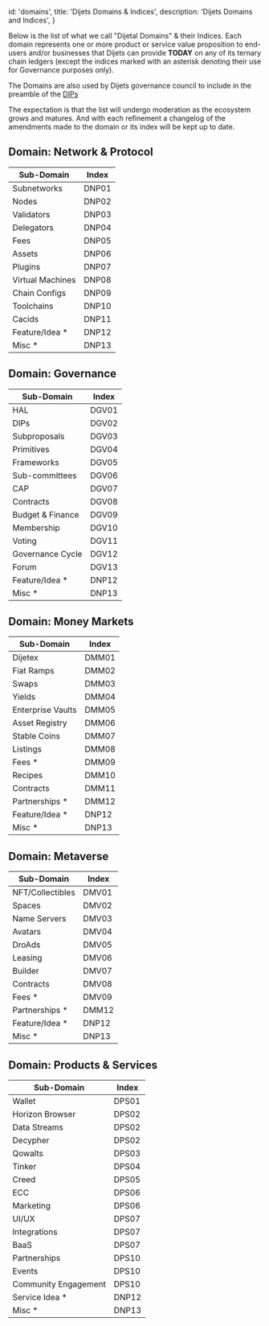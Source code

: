 
  id: 'domains',
  title: 'Dijets Domains & Indices',
  description: 'Dijets Domains and Indices',
}

Below is the list of what we call "Dijetal Domains" & their Indices. Each domain represents one or more product or service 
value proposition to end-users and/or businesses that Dijets can provide **TODAY** on any of its ternary chain ledgers (except the indices marked
with an asterisk denoting their use for Governance purposes only).

The Domains are also used by Dijets governance council to include in the preamble of the [DIPs](https://dips.dijets.io)

The expectation is that the list will undergo moderation as the ecosystem grows and matures. And with each refinement a changelog of the
amendments made to the domain or its index will be kept up to date.

## Domain: Network & Protocol

| Sub-Domain             | Index                  |
| ---------------------- | ---------------------- |
| Subnetworks            | DNP01                  |
| Nodes                  | DNP02                  |
| Validators             | DNP03                  |
| Delegators             | DNP04                  |
| Fees                   | DNP05                  |
| Assets                 | DNP06                  |
| Plugins                | DNP07                  |
| Virtual Machines       | DNP08                  |
| Chain Configs          | DNP09                  |
| Toolchains             | DNP10                  |
| Cacids                 | DNP11                  |
| Feature/Idea *         | DNP12                  |
| Misc *                 | DNP13                  |

## Domain: Governance

| Sub-Domain             | Index                  |
| ---------------------- | ---------------------- |
| HAL                    | DGV01                  |
| DIPs                   | DGV02                  |
| Subproposals           | DGV03                  |
| Primitives             | DGV04                  |
| Frameworks             | DGV05                  |
| Sub-committees         | DGV06                  |
| CAP                    | DGV07                  |
| Contracts              | DGV08                  |
| Budget & Finance       | DGV09                  |
| Membership             | DGV10                  |
| Voting                 | DGV11                  |
| Governance Cycle       | DGV12                  |
| Forum                  | DGV13                  |
| Feature/Idea *         | DNP12                  |
| Misc *                 | DNP13                  |

## Domain: Money Markets

| Sub-Domain             | Index                  |
| ---------------------- | ---------------------- |
| Dijetex                | DMM01                  |
| Fiat Ramps             | DMM02                  |
| Swaps                  | DMM03                  |
| Yields                 | DMM04                  |
| Enterprise Vaults      | DMM05                  |
| Asset Registry         | DMM06                  |
| Stable Coins           | DMM07                  |
| Listings               | DMM08                  |
| Fees *                 | DMM09                  |
| Recipes                | DMM10                  |
| Contracts              | DMM11                  |
| Partnerships *         | DMM12                  |
| Feature/Idea *         | DNP12                  |
| Misc *                 | DNP13                  |

## Domain: Metaverse

| Sub-Domain             | Index                  |
| ---------------------- | ---------------------- |
| NFT/Collectibles       | DMV01                  |
| Spaces                 | DMV02                  |
| Name Servers           | DMV03                  |
| Avatars                | DMV04                  |
| DroAds                 | DMV05                  |
| Leasing                | DMV06                  |
| Builder                | DMV07                  |
| Contracts              | DMV08                  |
| Fees *                 | DMV09                  |
| Partnerships *         | DMM12                  |
| Feature/Idea *         | DNP12                  |
| Misc *                 | DNP13                  |

## Domain: Products & Services

| Sub-Domain             | Index                  |
| ---------------------- | ---------------------- |
| Wallet                 | DPS01                  |
| Horizon Browser        | DPS02                  |
| Data Streams           | DPS02                  |
| Decypher               | DPS02                  |
| Qowalts                | DPS03                  |
| Tinker                 | DPS04                  |
| Creed                  | DPS05                  |
| ECC                    | DPS06                  |
| Marketing              | DPS06                  |
| UI/UX                  | DPS07                  |
| Integrations           | DPS07                  |
| BaaS                   | DPS07                  |
| Partnerships           | DPS10                  |
| Events                 | DPS10                  |
| Community Engagement   | DPS10                  |
| Service Idea *         | DNP12                  |
| Misc *                 | DNP13                  |

